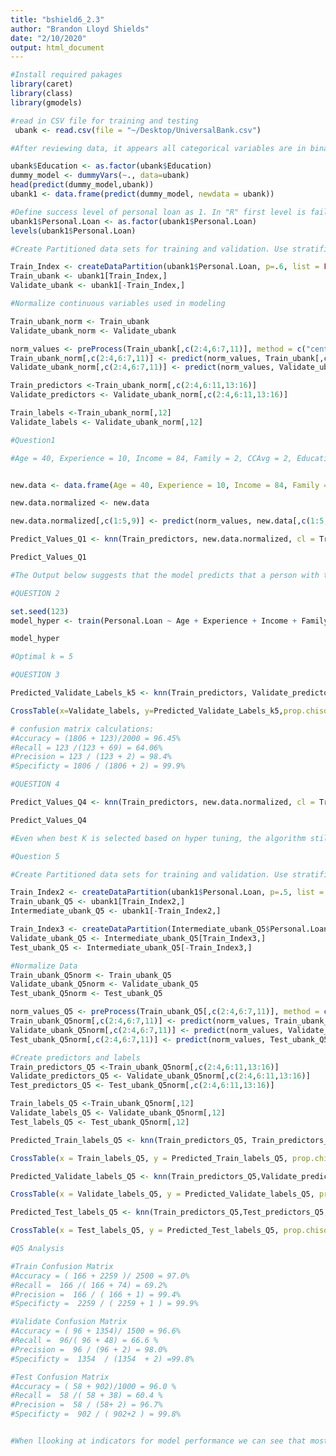 ```yaml
---
title: "bshield6_2.3"
author: "Brandon Lloyd Shields"
date: "2/10/2020"
output: html_document
---
```


```r
#Install required pakages 
library(caret)
library(class)
library(gmodels)

#read in CSV file for training and testing 
 ubank <- read.csv(file = "~/Desktop/UniversalBank.csv")

```

```r
#After reviewing data, it appears all categorical variables are in binary form except for education. It appears in three levels as seen below. We will need to convert to dummy before implementing k-NN.

ubank$Education <- as.factor(ubank$Education)
dummy_model <- dummyVars(~., data=ubank)
head(predict(dummy_model,ubank))
ubank1 <- data.frame(predict(dummy_model, newdata = ubank))

#Define success level of personal loan as 1. In "R" first level is failure and second is success. In this case, the default is set to success.  
ubank1$Personal.Loan <- as.factor(ubank1$Personal.Loan)
levels(ubank1$Personal.Loan)

```

```r
#Create Partitioned data sets for training and validation. Use stratified sampling with personal loan to ensure training and validation training sets match to avoid underfitting.

Train_Index <- createDataPartition(ubank1$Personal.Loan, p=.6, list = FALSE)
Train_ubank <- ubank1[Train_Index,]
Validate_ubank <- ubank1[-Train_Index,]
```

```r
#Normalize continuous variables used in modeling 

Train_ubank_norm <- Train_ubank
Validate_ubank_norm <- Validate_ubank

norm_values <- preProcess(Train_ubank[,c(2:4,6:7,11)], method = c("center", "scale"))
Train_ubank_norm[,c(2:4,6:7,11)] <- predict(norm_values, Train_ubank[,c(2:4,6:7,11)])
Validate_ubank_norm[,c(2:4,6:7,11)] <- predict(norm_values, Validate_ubank[,c(2:4,6:7,11)])
```

```r

Train_predictors <-Train_ubank_norm[,c(2:4,6:11,13:16)]
Validate_predictors <- Validate_ubank_norm[,c(2:4,6:11,13:16)]

Train_labels <-Train_ubank_norm[,12]
Validate_labels <- Validate_ubank_norm[,12]

```

```r
#Question1

#Age = 40, Experience = 10, Income = 84, Family = 2, CCAvg = 2, Education_1 = 0, Education_2 = 1, Education_3 = 0, Mortgage = 0, Securities Account = 0, CD Account = 0, Online = 1, and Credit Card = 1. Perform a k-NN classification with all predictors except ID and ZIP code using k = 1. Remember to transform categorical predictors with more than two categories into dummy variables first.


new.data <- data.frame(Age = 40, Experience = 10, Income = 84, Family = 2, CCAvg = 2, Education.1 = 0, Education.2 = 1, Education.3 = 0, Mortgage = 0, Securities.Account = 0, CD.Account = 0, Online = 1, CreditCard = 1)

new.data.normalized <- new.data

new.data.normalized[,c(1:5,9)] <- predict(norm_values, new.data[,c(1:5,9)])

Predict_Values_Q1 <- knn(Train_predictors, new.data.normalized, cl = Train_labels, k = 1)

Predict_Values_Q1

#The Output below suggests that the model predicts that a person with these criteria would not take out a personal loan.

```


```r
#QUESTION 2

set.seed(123)
model_hyper <- train(Personal.Loan ~ Age + Experience + Income + Family + CCAvg + Education.1 + Education.2 + Education.3 + Mortgage + Securities.Account + CD.Account + Online + CreditCard, data = Train_ubank_norm, method = "knn")

model_hyper

#Optimal k = 5
```

```r
#QUESTION 3

Predicted_Validate_Labels_k5 <- knn(Train_predictors, Validate_predictors, cl = Train_labels, k=5)

CrossTable(x=Validate_labels, y=Predicted_Validate_Labels_k5,prop.chisq = FALSE)

# confusion matrix calculations:
#Accuracy = (1806 + 123)/2000 = 96.45%
#Recall = 123 /(123 + 69) = 64.06%
#Precision = 123 / (123 + 2) = 98.4%
#Specificty = 1806 / (1806 + 2) = 99.9%
```

```r
#QUESTION 4

Predict_Values_Q4 <- knn(Train_predictors, new.data.normalized, cl = Train_labels, k = 5)

Predict_Values_Q4

#Even when best K is selected based on hyper tuning, the algorithm still predicts no personal loan. 
```

```r
#Question 5

#Create Partitioned data sets for training and validation. Use stratified sampling with personal loan to ensure training and validation training sets match to avoid underfitting

Train_Index2 <- createDataPartition(ubank1$Personal.Loan, p=.5, list = FALSE)
Train_ubank_Q5 <- ubank1[Train_Index2,]
Intermediate_ubank_Q5 <- ubank1[-Train_Index2,]

Train_Index3 <- createDataPartition(Intermediate_ubank_Q5$Personal.Loan, p=.6, list = FALSE)
Validate_ubank_Q5 <- Intermediate_ubank_Q5[Train_Index3,]
Test_ubank_Q5 <- Intermediate_ubank_Q5[-Train_Index3,]
```

```r
#Normalize Data 
Train_ubank_Q5norm <- Train_ubank_Q5
Validate_ubank_Q5norm <- Validate_ubank_Q5
Test_ubank_Q5norm <- Test_ubank_Q5

norm_values_Q5 <- preProcess(Train_ubank_Q5[,c(2:4,6:7,11)], method = c("center", "scale"))
Train_ubank_Q5norm[,c(2:4,6:7,11)] <- predict(norm_values, Train_ubank_Q5[,c(2:4,6:7,11)])
Validate_ubank_Q5norm[,c(2:4,6:7,11)] <- predict(norm_values, Validate_ubank_Q5[,c(2:4,6:7,11)])
Test_ubank_Q5norm[,c(2:4,6:7,11)] <- predict(norm_values, Test_ubank_Q5[,c(2:4,6:7,11)])

#Create predictors and labels 
Train_predictors_Q5 <-Train_ubank_Q5norm[,c(2:4,6:11,13:16)]
Validate_predictors_Q5 <- Validate_ubank_Q5norm[,c(2:4,6:11,13:16)]
Test_predictors_Q5 <- Test_ubank_Q5norm[,c(2:4,6:11,13:16)]

Train_labels_Q5 <-Train_ubank_Q5norm[,12]
Validate_labels_Q5 <- Validate_ubank_Q5norm[,12]
Test_labels_Q5 <- Test_ubank_Q5norm[,12]
```

```r
Predicted_Train_labels_Q5 <- knn(Train_predictors_Q5, Train_predictors_Q5, cl = Train_labels_Q5, k = 5)

CrossTable(x = Train_labels_Q5, y = Predicted_Train_labels_Q5, prop.chisq = FALSE)
```


```r
Predicted_Validate_labels_Q5 <- knn(Train_predictors_Q5,Validate_predictors_Q5, cl = Train_labels_Q5, k = 5)

CrossTable(x = Validate_labels_Q5, y = Predicted_Validate_labels_Q5, prop.chisq = FALSE)
```

```r
Predicted_Test_labels_Q5 <- knn(Train_predictors_Q5,Test_predictors_Q5, cl = Train_labels_Q5, k = 5)

CrossTable(x = Test_labels_Q5, y = Predicted_Test_labels_Q5, prop.chisq = FALSE)
```

```r
#Q5 Analysis 

#Train Confusion Matrix
#Accuracy = ( 166 + 2259 )/ 2500 = 97.0%
#Recall =  166 /( 166 + 74) = 69.2%
#Precision =  166 / ( 166 + 1) = 99.4%
#Specificty =  2259 / ( 2259 + 1 ) = 99.9%

#Validate Confusion Matrix
#Accuracy = ( 96 + 1354)/ 1500 = 96.6%
#Recall =  96/( 96 + 48) = 66.6 %
#Precision =  96 / (96 + 2) = 98.0%
#Specificty =  1354  / (1354  + 2) =99.8%

#Test Confusion Matrix
#Accuracy = ( 58 + 902)/1000 = 96.0 %
#Recall =  58 /( 58 + 38) = 60.4 %
#Precision =  58 / (58+ 2) = 96.7%
#Specificty =  902 / ( 902+2 ) = 99.8%


#When llooking at indicators for model performance we can see that most of these metrics are very close between the test dataset and those for validation and training. This would indicate that we did not underfit our data. However, the test dataset does perform slightly worse than train and validate datasets. This would be exepcted as we have captured a small bit of "noise" in the test dataset. However, given that this difference is so small we can conclude the model was not overfitted. This means that we can have confidence in our parameters and hyperparameters and therefore our models ability to accuratley predict a personal loan on unseen sets of data. 
```

